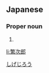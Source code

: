 ==Japanese==
{{ja-kanjitab|繁|次|郎}}

===Proper noun===
{{ja-pos|proper|しげじろう}}

# {{given name|male|lang=ja}}

[[Category:Japanese male given names|しげじろう]]

[[li:繁次郎]]